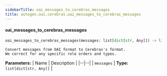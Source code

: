 ```yaml
---
sidebarTitle: oai_messages_to_cerebras_messages
title: autogen.oai.cerebras.oai_messages_to_cerebras_messages
---
```


<code class="doc-symbol doc-symbol-heading doc-symbol-function"></code>
#### oai_messages_to_cerebras_messages
<a href="#autogen.oai.cerebras..oai_messages_to_cerebras_messages" class="headerlink" title="Permanent link"></a>

```python
oai_messages_to_cerebras_messages(messages: list[dict[str, Any]]) -> list[dict[str, typing.Any]]
```

    Convert messages from OAI format to Cerebras's format.
    We correct for any specific role orders and types.

<b>Parameters:</b>
| Name | Description |
|--|--|
| `messages` | **Type:** `list[dict[str, Any]]` |

<br />